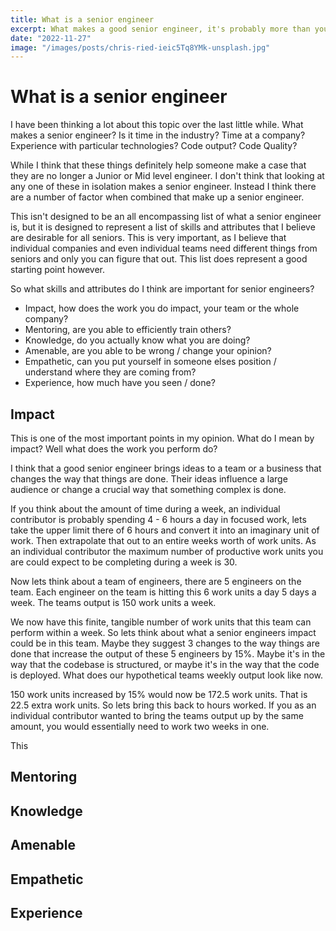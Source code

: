 ```yaml
---
title: What is a senior engineer
excerpt: What makes a good senior engineer, it's probably more than you think
date: "2022-11-27"
image: "/images/posts/chris-ried-ieic5Tq8YMk-unsplash.jpg"
---
```


# What is a senior engineer

I have been thinking a lot about this topic over the last little while. What makes a senior engineer? Is it time in the industry? Time at a company? Experience with particular technologies? Code output? Code Quality?

While I think that these things definitely help someone make a case that they are no longer a Junior or Mid level engineer. I don't think that looking at any one of these in isolation makes a senior engineer. Instead I think there are a number of factor when combined that make up a senior engineer.

This isn't designed to be an all encompassing list of what a senior engineer is, but it is designed to represent a list of skills and attributes that I believe are desirable for all seniors. This is very important, as I believe that individual companies and even individual teams need different things from seniors and only you can figure that out. This list does represent a good starting point however.

So what skills and attributes do I think are important for senior engineers?

- Impact, how does the work you do impact, your team or the whole company?
- Mentoring, are you able to efficiently train others?
- Knowledge, do you actually know what you are doing?
- Amenable, are you able to be wrong / change your opinion?
- Empathetic, can you put yourself in someone elses position / understand where they are coming from?
- Experience, how much have you seen / done?

## Impact

This is one of the most important points in my opinion. What do I mean by impact? Well what does the work you perform do?

I think that a good senior engineer brings ideas to a team or a business that changes the way that things are done. Their ideas influence a large audience or change a crucial way that something complex is done.

If you think about the amount of time during a week, an individual contributor is probably spending 4 - 6 hours a day in focused work, lets take the upper limit there of 6 hours and convert it into an imaginary unit of work. Then extrapolate that out to an entire weeks worth of work units. As an individual contributor the maximum number of productive work units you are could expect to be completing during a week is 30.

Now lets think about a team of engineers, there are 5 engineers on the team. Each engineer on the team is hitting this 6 work units a day 5 days a week. The teams output is 150 work units a week.

We now have this finite, tangible number of work units that this team can perform within a week. So lets think about what a senior engineers impact could be in this team. Maybe they suggest 3 changes to the way things are done that increase the output of these 5 engineers by 15%. Maybe it's in the way that the codebase is structured, or maybe it's in the way that the code is deployed. What does our hypothetical teams weekly output look like now.

150 work units increased by 15% would now be 172.5 work units. That is 22.5 extra work units. So lets bring this back to hours worked. If you as an individual contributor wanted to bring the teams output up by the same amount, you would essentially need to work two weeks in one.

This

## Mentoring

## Knowledge

## Amenable

## Empathetic

## Experience

